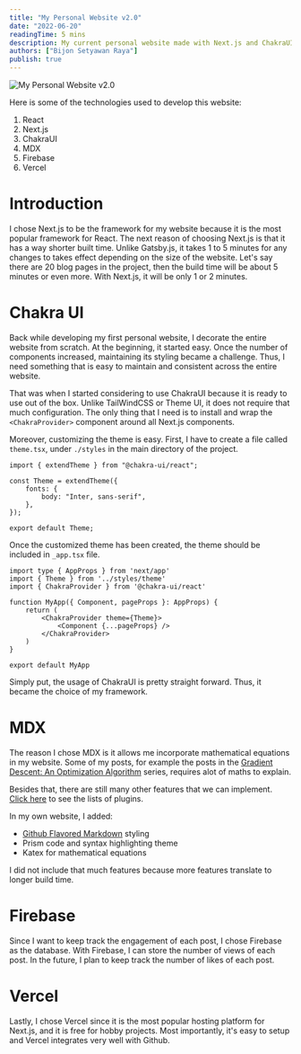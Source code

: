 ```yaml
---
title: "My Personal Website v2.0"
date: "2022-06-20"
readingTime: 5 mins
description: My current personal website made with Next.js and ChakraUI
authors: ["Bijon Setyawan Raya"]
publish: true
---
```


![My Personal Website v2.0](/images/portfolios/personal-website-v2/pw.png)

Here is some of the technologies used to develop this website:

1. React
2. Next.js
3. ChakraUI
4. MDX
5. Firebase
6. Vercel

# Introduction

I chose Next.js to be the framework for my website because it is the most popular framework for React.
The next reason of choosing Next.js is that it has a way shorter built time. Unlike Gatsby.js, it takes 1 to 5 minutes for any changes to takes effect depending on the size of the website.
Let's say there are 20 blog pages in the project, then the build time will be about 5 minutes or even more.
With Next.js, it will be only 1 or 2 minutes.

# Chakra UI

Back while developing my first personal website, I decorate the entire website from scratch.
At the beginning, it started easy. Once the number of components increased, maintaining its styling became a challenge.
Thus, I need something that is easy to maintain and consistent across the entire website.

That was when I started considering to use ChakraUI because it is ready to use out of the box. Unlike TailWindCSS or Theme UI, it does not require that much configuration.
The only thing that I need is to install and wrap the `<ChakraProvider>` component around all Next.js components.

Moreover, customizing the theme is easy. First, I have to create a file called `theme.tsx`, under `./styles` in the main directory of the project.

```typescript:theme.tsx
import { extendTheme } from "@chakra-ui/react";

const Theme = extendTheme({
    fonts: {
        body: "Inter, sans-serif",
    },
});

export default Theme;
```

Once the customized theme has been created, the theme should be included in `_app.tsx` file.

```typescript:_app.tsx {3,7}
import type { AppProps } from 'next/app'
import { Theme } from '../styles/theme'
import { ChakraProvider } from '@chakra-ui/react'

function MyApp({ Component, pageProps }: AppProps) {
    return (
        <ChakraProvider theme={Theme}>
            <Component {...pageProps} />
        </ChakraProvider>
    )
}

export default MyApp
```

Simply put, the usage of ChakraUI is pretty straight forward. Thus, it became the choice of my framework.

# MDX

The reason I chose MDX is it allows me incorporate mathematical equations in my website.
Some of my posts, for example the posts in the [Gradient Descent: An Optimization Algorithm](/blog/gradient-descent) series, requires alot of maths to explain.

Besides that, there are still many other features that we can implement. [Click here](https://github.com/remarkjs/remark/blob/main/doc/plugins.md) to see the lists of plugins.

In my own website, I added:

- [Github Flavored Markdown](https://github.github.com/gfm/#what-is-github-flavored-markdown-) styling
- Prism code and syntax highlighting theme
- Katex for mathematical equations

I did not include that much features because more features translate to longer build time.

# Firebase

Since I want to keep track the engagement of each post, I chose Firebase as the database.
With Firebase, I can store the number of views of each post. In the future, I plan to keep track the number of likes of each post.

# Vercel

Lastly, I chose Vercel since it is the most popular hosting platform for Next.js, and it is free for hobby projects.
Most importantly, it's easy to setup and Vercel integrates very well with Github.
